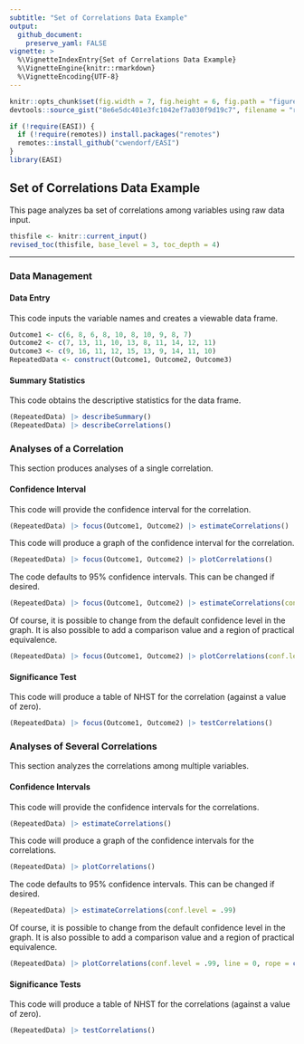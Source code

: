 ```yaml
---
subtitle: "Set of Correlations Data Example"
output:
  github_document:
    preserve_yaml: FALSE
vignette: >
  %\VignetteIndexEntry{Set of Correlations Data Example}
  %\VignetteEngine{knitr::rmarkdown}
  %\VignetteEncoding{UTF-8}
---
```


```r
knitr::opts_chunk$set(fig.width = 7, fig.height = 6, fig.path = "figures/", echo = TRUE, warning = FALSE, message = FALSE)
devtools::source_gist("8e6e5dc401e3fc1042ef7a030f9d19c7", filename = "revised_toc.R")
```

```r
if (!require(EASI)) {
  if (!require(remotes)) install.packages("remotes")
  remotes::install_github("cwendorf/EASI")
}
library(EASI)
```

## Set of Correlations Data Example

This page analyzes ba set of correlations among variables using raw data input.

```r
thisfile <- knitr::current_input()
revised_toc(thisfile, base_level = 3, toc_depth = 4)
```

---

### Data Management

#### Data Entry

This code inputs the variable names and creates a viewable data frame.
```r
Outcome1 <- c(6, 8, 6, 8, 10, 8, 10, 9, 8, 7)
Outcome2 <- c(7, 13, 11, 10, 13, 8, 11, 14, 12, 11)
Outcome3 <- c(9, 16, 11, 12, 15, 13, 9, 14, 11, 10)
RepeatedData <- construct(Outcome1, Outcome2, Outcome3)
```

#### Summary Statistics

This code obtains the descriptive statistics for the data frame.
```r
(RepeatedData) |> describeSummary()
(RepeatedData) |> describeCorrelations()
```

### Analyses of a Correlation

This section produces analyses of a single correlation.

#### Confidence Interval

This code will provide the confidence interval for the correlation.
```r
(RepeatedData) |> focus(Outcome1, Outcome2) |> estimateCorrelations()
```

This code will produce a graph of the confidence interval for the correlation.
```r
(RepeatedData) |> focus(Outcome1, Outcome2) |> plotCorrelations()
```

The code defaults to 95% confidence intervals. This can be changed if desired.
```r
(RepeatedData) |> focus(Outcome1, Outcome2) |> estimateCorrelations(conf.level = .99)
```

Of course, it is possible to change from the default confidence level in the graph. It is also possible to add a comparison value and a region of practical equivalence.
```r
(RepeatedData) |> focus(Outcome1, Outcome2) |> plotCorrelations(conf.level = .99, line = 0, rope = c(-.2, .2))
```

#### Significance Test

This code will produce a table of NHST for the correlation (against a value of zero).
```r
(RepeatedData) |> focus(Outcome1, Outcome2) |> testCorrelations()
```

### Analyses of Several Correlations

This section analyzes the correlations among multiple variables.

#### Confidence Intervals

This code will provide the confidence intervals for the correlations.
```r
(RepeatedData) |> estimateCorrelations()
```

This code will produce a graph of the confidence intervals for the correlations.
```r
(RepeatedData) |> plotCorrelations()
```

The code defaults to 95% confidence intervals. This can be changed if desired.
```r
(RepeatedData) |> estimateCorrelations(conf.level = .99)
```

Of course, it is possible to change from the default confidence level in the graph. It is also possible to add a comparison value and a region of practical equivalence.
```r
(RepeatedData) |> plotCorrelations(conf.level = .99, line = 0, rope = c(-.2, .2))
```

#### Significance Tests

This code will produce a table of NHST for the correlations (against a value of zero).
```r
(RepeatedData) |> testCorrelations()
```
